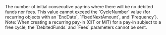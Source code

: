 <ResponseField name="FreeCycles" type="integer" >    
The number of initial consecutive pay-ins where there will be no debited funds nor fees.  
This value cannot exceed the `CycleNumber` value (for recurring objects with an `EndDate`, `FixedNextAmount`, and `Frequency`).  
Note: When creating a recurring pay-in (CIT or MIT) for a pay-in subject to a free cycle, the `DebitedFunds` and `Fees` parameters cannot be sent.
</ResponseField>
